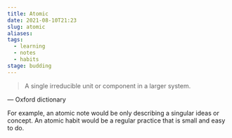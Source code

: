 ```yaml
---
title: Atomic
date: 2021-08-10T21:23
slug: atomic
aliases:
tags:
  - learning
  - notes
  - habits
stage: budding
---
```



> A single irreducible unit or component in a larger system.

— Oxford dictionary

For example, an atomic note would be only describing a singular ideas or concept. An atomic habit would be a regular practice that is small and easy to do.

<StillGrowing />
